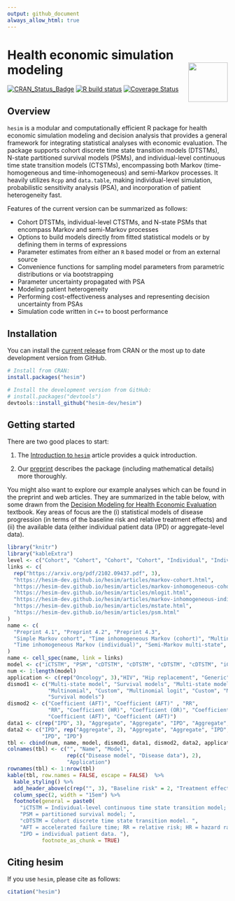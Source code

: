 ```yaml
---
output: github_document
always_allow_html: true
---
```


# Health economic simulation modeling <img src="man/figures/logo.png" align="right" width="90" />

<!-- badges: start -->
[![CRAN_Status_Badge](https://www.r-pkg.org/badges/version/hesim)](https://cran.r-project.org/package=hesim)
 [![R build status](https://github.com/hesim-dev/hesim/workflows/R-CMD-check/badge.svg)](https://github.com/hesim-dev/hesim/actions)
[![Coverage Status](https://codecov.io/gh/hesim-dev/hesim/branch/master/graph/badge.svg)](https://app.codecov.io/gh/hesim-dev/hesim)
<!-- badges: end -->

## Overview
`hesim` is a modular and computationally efficient R package for health economic simulation modeling and decision analysis that provides a general framework for integrating statistical analyses with economic evaluation. The package supports cohort discrete time state transition models (DTSTMs), N-state partitioned survival models (PSMs), and individual-level continuous time state transition models (CTSTMs), encompassing both Markov (time-homogeneous and time-inhomogeneous) and semi-Markov processes. It heavily utilizes `Rcpp` and `data.table`, making individual-level simulation, probabilistic sensitivity analysis (PSA), and incorporation of patient heterogeneity fast. 

Features of the current version can be summarized as follows:

* Cohort DTSTMs, individual-level CTSTMs, and N-state PSMs that encompass Markov and semi-Markov processes
* Options to build models directly from fitted statistical models or by defining them in terms of expressions
* Parameter estimates from either an `R` based model or from an external source
* Convenience functions for sampling model parameters from parametric distributions or via bootstrapping
* Parameter uncertainty propagated with PSA
* Modeling patient heterogeneity 
* Performing cost-effectiveness analyses and representing decision uncertainty from PSAs
* Simulation code written in `C++` to boost performance

## Installation
You can install the [current release](https://hesim-dev.github.io/hesim/) from CRAN or the most up to date development version from GitHub. 

```r
# Install from CRAN:
install.packages("hesim")

# Install the development version from GitHub:
# install.packages("devtools")
devtools::install_github("hesim-dev/hesim")
```

## Getting started
There are two good places to start: 

1. The [Introduction to `hesim`](https://hesim-dev.github.io/hesim/articles/intro.html) article provides a quick introduction.

2. Our [preprint](https://arxiv.org/abs/2102.09437) describes the package (including mathematical details) more thoroughly. 

You might also want to explore our example analyses which can be found in the preprint and web articles. They are summarized in the table below, with some drawn from the [Decision Modeling for Health Economic Evaluation](https://www.herc.ox.ac.uk/downloads/decision-modelling-for-health-economic-evaluation) textbook. Key areas of focus are the (i) statistical models of disease progression (in terms of the baseline risk and relative treatment effects) and (ii) the available data (either individual patient data (IPD) or aggregate-level data).

```r
library("knitr")
library("kableExtra")
level <- c("Cohort", "Cohort", "Cohort", "Cohort", "Individual", "Individual", "Cohort")
links <- c(
  rep("https://arxiv.org/pdf/2102.09437.pdf", 3),
  "https://hesim-dev.github.io/hesim/articles/markov-cohort.html",
  "https://hesim-dev.github.io/hesim/articles/markov-inhomogeneous-cohort.html",
  "https://hesim-dev.github.io/hesim/articles/mlogit.html",
  "https://hesim-dev.github.io/hesim/articles/markov-inhomogeneous-indiv.html",
  "https://hesim-dev.github.io/hesim/articles/mstate.html",
  "https://hesim-dev.github.io/hesim/articles/psm.html"
)
name <- c(
  "Preprint 4.1", "Preprint 4.2", "Preprint 4.3",
  "Simple Markov cohort", "Time inhomogeneous Markov (cohort)", "Multinomial logit",
  "Time inhomogeneous Markov (individual)", "Semi-Markov multi-state", "4-state PSM"
)
name <- cell_spec(name, link = links)
model <- c("iCTSTM", "PSM", "cDTSTM", "cDTSTM", "cDTSTM", "cDTSTM", "iCTSTM", "iCTSTM", "PSM")
num <- 1:length(model)
application <- c(rep("Oncology", 3),"HIV", "Hip replacement", "Generic", "Hip replacement", "Generic", "Oncology")
dismod1 <- c("Multi-state model", "Survival models", "Multi-state model (panel data)", 
             "Multinomial", "Custom", "Multinomial logit", "Custom", "Multi-state model", 
             "Survival models")
dismod2 <- c("Coefficient (AFT)", "Coefficient (AFT)" , "RR",
             "RR", "Coefficient (HR)", "Coefficient (OR)", "Coefficient (HR)", 
             "Coefficient (AFT)", "Coefficient (AFT)")
data1 <- c(rep("IPD", 3), "Aggregate", "Aggregate", "IPD", "Aggregate", "IPD", "IPD")
data2 <- c("IPD", rep("Aggregate", 2), "Aggregate", "Aggregate", "IPD", "Aggregate",
           "IPD", "IPD")
tbl <- cbind(num, name, model, dismod1, data1, dismod2, data2, application)
colnames(tbl) <- c("", "Name", "Model", 
                   rep(c("Disease model", "Disease data"), 2),
                   "Application")
rownames(tbl) <- 1:nrow(tbl)
kable(tbl, row.names = FALSE, escape = FALSE)  %>% 
  kable_styling() %>%
  add_header_above(c(rep("", 3), "Baseline risk" = 2, "Treatment effect" = 2, "")) %>%
  column_spec(2, width = "15em") %>%
  footnote(general = paste0(
    "iCTSTM = Individual-level continuous time state transition model; ",
    "PSM = partitioned survival model; ", 
    "cDTSTM = Cohort discrete time state transition model. ",
    "AFT = accelerated failure time; RR = relative risk; HR = hazard ratio; OR = odds ratio. ",
    "IPD = individual patient data. "),
           footnote_as_chunk = TRUE)
```

## Citing hesim
If you use `hesim`, please cite as follows:

```r
citation("hesim")
```
